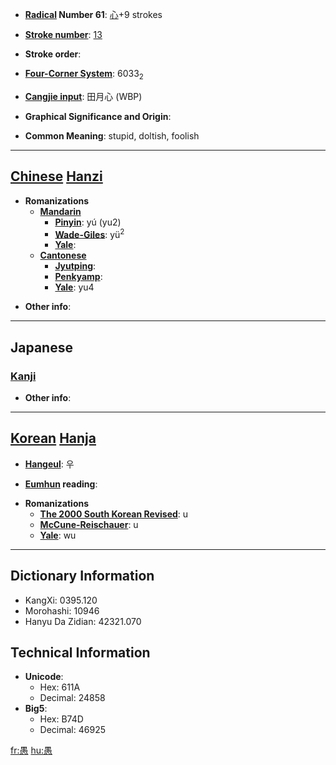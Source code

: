 * '''[[Wiktionary:Chinese radical index| Radical]] Number 61''': [[Wiktionary:Chinese radical index 心|心]]+9 strokes

* '''[[Wiktionary:Chinese total strokes index|Stroke number]]''': [[Wiktionary:Chinese total strokes index 13|13]]

* '''Stroke order''': 

* '''[[Wiktionary:Chinese four corner index|Four-Corner System]]''': 6033<sub>2</sub>

* '''[[Wiktionary:Chinese Cangjie index|Cangjie input]]''': 田月心 (WBP)

* '''Graphical Significance and Origin''': 

* '''Common Meaning''': stupid, doltish, foolish

----

== [[Chinese]] [[Hanzi]] ==

* '''Romanizations'''
** '''[[Mandarin]]'''
*** '''[[Pinyin]]''': yú (yu2)
*** '''[[Wade-Giles]]''': yü<sup>2</sup>
*** '''[[Yale]]''': 
** '''[[Cantonese]]'''
*** '''[[Jyutping]]''':
*** '''[[Penkyamp]]''': 
*** '''[[Yale]]''': yu4

* '''Other info''': 

----

==Japanese==
===[[Kanji]]===
{{kanji|on readings=[[ぐ]] (gu)
|kun readings=[[おろか]] (oroka)
}}

* '''Other info''':  

----

== [[Korean]] [[Hanja]] ==

* '''[[Hangeul]]''': 우

* '''[[Eumhun]] reading''': 

* '''Romanizations'''
** '''[[The 2000 South Korean Revised Romanization|The 2000 South Korean Revised]]''': u
** '''[[McCune-Reischauer]]''': u
** '''[[Yale]]''': wu

----

== Dictionary Information ==

* KangXi: 0395.120
* Morohashi: 10946
* Hanyu Da Zidian: 42321.070

== Technical Information ==

* '''Unicode''':
** Hex: 611A
** Decimal: 24858
* '''Big5''':
** Hex: B74D
** Decimal: 46925

[[fr:愚]]
[[hu:愚]]
